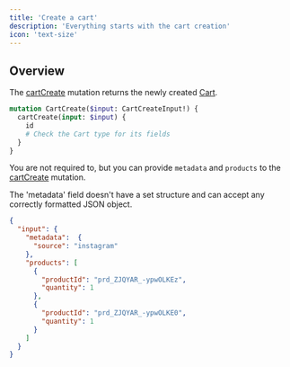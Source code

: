 ```yaml
---
title: 'Create a cart'
description: 'Everything starts with the cart creation'
icon: 'text-size'
---
```


## Overview

The [cartCreate](https://studio.apollographql.com/public/CometAPI/variant/main/schema/reference/objects/Mutation#cartCreate) mutation returns the newly created [Cart](https://studio.apollographql.com/public/CometAPI/variant/main/schema/reference/objects/Cart).

```graphql
mutation CartCreate($input: CartCreateInput!) {
  cartCreate(input: $input) {
    id
    # Check the Cart type for its fields
  }
}
```

You are not required to, but you can provide `metadata` and `products` to the [cartCreate](https://studio.apollographql.com/public/CometAPI/variant/main/schema/reference/objects/Mutation#cartCreate) mutation.

The 'metadata' field doesn't have a set structure and can accept any correctly formatted JSON object.

```json
{
  "input": {
    "metadata":  {
      "source": "instagram"
    },
    "products": [
      {
        "productId": "prd_ZJQYAR_-ypwOLKEz",
        "quantity": 1
      },
      {
        "productId": "prd_ZJQYAR_-ypwOLKE0",
        "quantity": 1
      }
    ]
  }
}
```
